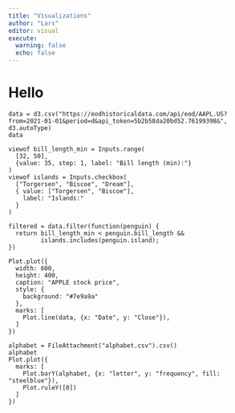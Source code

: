 ```yaml
---
title: "Visualizations"
author: "Lars"
editor: visual
execute: 
  warning: false
  echo: false
---
```


# Hello

```ojs
data = d3.csv("https://eodhistoricaldata.com/api/eod/AAPL.US?from=2021-01-01&period=d&api_token=5b2b58da20bd52.76199398&", d3.autoType)
data
```

```ojs
viewof bill_length_min = Inputs.range(
  [32, 50], 
  {value: 35, step: 1, label: "Bill length (min):"}
)
viewof islands = Inputs.checkbox(
  ["Torgersen", "Biscoe", "Dream"], 
  { value: ["Torgersen", "Biscoe"], 
    label: "Islands:"
  }
)
```

```ojs
filtered = data.filter(function(penguin) {
  return bill_length_min < penguin.bill_length &&
         islands.includes(penguin.island);
})
```

```ojs
Plot.plot({
  width: 600,
  height: 400,
  caption: "APPLE stock price",
  style: {
    background: "#7e9a9a"
  },
  marks: [
    Plot.line(data, {x: "Date", y: "Close"}),
  ]
})
```

```ojs
alphabet = FileAttachment("alphabet.csv").csv()
alphabet
Plot.plot({
  marks: [
    Plot.barY(alphabet, {x: "letter", y: "frequency", fill: "steelblue"}),
    Plot.ruleY([0])
  ]
})
```
